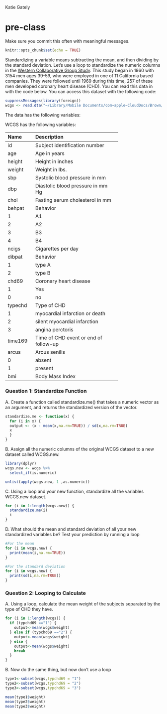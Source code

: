 Katie Gately 

# pre-class


Make sure you commit this often with meaningful messages. 

```r
knitr::opts_chunk$set(echo = TRUE)
```


Standardizing a variable means subtracting the mean, and then dividing by the standard deviation. Let’s use a loop to standardize the numeric columns in the [Western Collaborative Group Study](https://clinicaltrials.gov/ct2/show/NCT00005174). This study began in 1960 with 3154 men ages 39-59, who were employed in one of 11 California based companies. They were followed until 1969 during this time, 257 of these men developed coronary heart disease (CHD). You can read this data in with the code below. You can access this dataset with the following code:

```r
suppressMessages(library(foreign))
wcgs <- read.dta("~/Library/Mobile Documents/com~apple~CloudDocs/Brown/2560 R/PreClass work/Pre-Class/Week 05/wcgs2 (1).dta")
```

The data has the following variables:


WCGS has the following variables:

-----------------------------------------------------------
Name    Description
------- -------------------------------------------
id      Subject identification number

age     Age in years

height  Height in inches

weight  Weight in lbs.

sbp     Systolic blood pressure in mm 

dbp     Diastolic blood pressure in mm Hg

chol    Fasting serum cholesterol in mm 

behpat  Behavior

  1       A1

  2       A2

  3       B3

  4       B4

ncigs   Cigarettes per day

dibpat  Behavior

1       type A

2       type B

chd69   Coronary heart disease

1       Yes

0       no

typechd Type of CHD

1       myocardial infarction or death

2       silent myocardial infarction

3       angina perctoris

time169 Time of CHD event or end of follow-up

arcus   Arcus senilis

0       absent

1       present

bmi     Body Mass Index
-----------------------------------------------------------




### Question 1: Standardize Function

A. Create a function called standardize.me() that takes a numeric vector as an argument, and returns the standardized version of the vector. 

```r
standardize.me <- function(x) {
  for (i in x) {
  output <- (x - mean(x,na.rm=TRUE)) / sd(x,na.rm=TRUE)
  x
  } 
}
```

B. Assign all the numeric columns of the original WCGS dataset to a new dataset called WCGS.new.

```r
library(dplyr)
wcgs.new <- wcgs %>%
  select_if(is.numeric)

unlist(apply(wcgs.new, 1 ,as.numeric)) 
```

C. Using a loop and your new function, standardize all the variables WCGS.new dataset.

```r
for (i in 1:length(wcgs.new)) {
  standardize.me(i)
  i
}
```

D. What should the mean and standard deviation of all your new standardized variables be? Test your prediction by running a loop

```r
#For the mean
for (i in wcgs.new) {
  print(mean(i,na.rm=TRUE))
}

#For the standard deviation
for (i in wcgs.new) {
  print(sd(i,na.rm=TRUE))
}
```

### Question 2: Looping to Calculate

A. Using a loop, calculate the mean weight of the subjects separated by the type of CHD they have.

```r
for (i in 1:length(wcgs)) {
  if (typchd69 =="1") {
    output<-mean(wcgs$weight)
  } else if (typchd69 =="2") {
    output<-mean(wcgs$weight)
  } else {
    output<-mean(wcgs$weight)
    break
  }
}
```

B. Now do the same thing, but now don’t use a loop

```r
type1<-subset(wcgs,typchd69 = "1")
type2<-subset(wcgs,typchd69 = "2")
type3<-subset(wcgs,typchd69 = "3")

mean(type1$weight)
mean(type2$weight)
mean(type3$weight)
```

